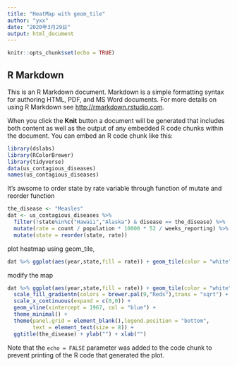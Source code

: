 ---
title: "HeatMap with geom_tile"
author: "yxx"
date: "2020年3月29日"
output: html_document
---

```{r setup, include=FALSE}
knitr::opts_chunk$set(echo = TRUE)
```

## R Markdown

This is an R Markdown document. Markdown is a simple formatting syntax for authoring HTML, PDF, and MS Word documents. For more details on using R Markdown see <http://rmarkdown.rstudio.com>.

When you click the **Knit** button a document will be generated that includes both content as well as the output of any embedded R code chunks within the document. You can embed an R code chunk like this:

```{r message=FALSE, warning=FALSE, paged.print=FALSE}
library(dslabs)
library(RColorBrewer)
library(tidyverse)
data(us_contagious_diseases)
names(us_contagious_diseases)
```

It's awsome to order state by rate variable through function of mutate and reorder function
```{r}
the_disease <- "Measles"
dat <- us_contagious_diseases %>%
  filter(!state%in%c("Hawaii","Alaska") & disease == the_disease) %>%
  mutate(rate = count / population * 10000 * 52 / weeks_reporting) %>% 
  mutate(state = reorder(state, rate)) 
```


plot heatmap using geom_tile, 
```{r}
dat %>% ggplot(aes(year,state,fill = rate)) + geom_tile(color = "white")
```


modify the map 
```{r}
dat %>% ggplot(aes(year,state,fill = rate)) + geom_tile(color = "white") +
  scale_fill_gradientn(colors = brewer.pal(9,"Reds"),trans = "sqrt") + 
  scale_x_continuous(expand = c(0,0)) +
  geom_vline(xintercept = 1967, col = "blue") +
  theme_minimal() +
  theme(panel.grid = element_blank(),legend.position = "bottom", 
        text = element_text(size = 8)) +
  ggtitle(the_disease) + ylab("") + xlab("")
```



Note that the `echo = FALSE` parameter was added to the code chunk to prevent printing of the R code that generated the plot.
